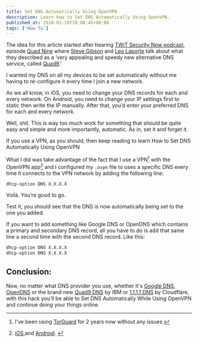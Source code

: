 ```yaml
---
title: Set DNS Automatically Using OpenVPN
description: Learn how to Set DNS Automatically Using OpenVPN.
published_at: 2018-01-10T18:08:45+00:00
tags: ['How To']
---
```


The idea for this article started after hearing [TWiT Security Now podcast][1], episode [Quad Nine][2] where [Steve Gibson][3] and [Leo Laporte][4] talk about what they described as a ‘very appealing and speedy new alternative DNS service, called [Quad9][5].’

I wanted my DNS on all my devices to be set automatically without me having to re-configure it every time I join a new network.

As we all know, in iOS, you need to change your DNS records for each and every network. On Android, you need to change your IP settings first to static then write the IP manually. After that, you’d enter your preferred DNS for each and every network.

Well, shit. This is way too much work for something that should be quite easy and simple and more importantly, automatic. As in, set it and forget it.

If you use a VPN, as you should, then keep reading to learn How to Set DNS Automatically Using OpenVPN

What I did was take advantage of the fact that I use a VPN[^fn1] with the OpenVPN app[^fn2] and I configured my `.ovpn` file to uses a specific DNS every time it connects to the VPN network by adding the following line:

```bash
dhcp-option DNS X.X.X.X
```

Voilà. You’re good to go.

Test it, you should see that the DNS is now automatically being set to the one you added.

If you want to add something like Google DNS or OpenDNS which contains a primary and secondary DNS record, all you have to do is add that same line a second time with the second DNS record. Like this:

```bash
dhcp-option DNS X.X.X.X
dhcp-option DNS X.X.X.X
```

## Conclusion:

Now, no matter what DNS provider you use, whether it's [Google DNS][6], [OpenDNS][7] or the brand new [Quad9 DNS][5] by IBM or [1.1.1.1 DNS][8] by Cloudflare, with this hack you’ll be able to Set DNS Automatically While Using OpenVPN and continue doing your things online.

[^fn1]: I've been using <a href="https://ahmetalmaz.com/recommends/torguard/">TorGuard</a> for 2 years now without any issues.

[^fn2]:
    <a href="https://itunes.apple.com/us/app/openvpn-connect/id590379981?mt=8&at=1l3v6xZ&ct=n47_inline">
    	iOS
    </a>
    and
    <a href="https://play.google.com/store/apps/details?id=net.openvpn.openvpn&hl=en">Android</a>.

[1]: https://twit.tv/shows/security-now
[2]: http://pca.st/episode/f019799b-9cd4-4e3c-8d8c-252cd1fbca7d
[3]: https://twitter.com/sggrc
[4]: https://twitter.com/leolaporte
[5]: https://www.quad9.net/
[6]: https://developers.google.com/speed/public-dns/
[7]: https://www.opendns.com/
[8]: https://1.1.1.1/
